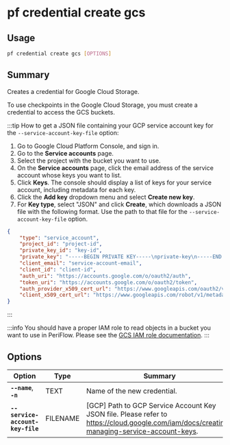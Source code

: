 # pf credential create gcs

## Usage

```bash
pf credential create gcs [OPTIONS]
```

## Summary

Creates a credential for Google Cloud Storage.

To use checkpoints in the Google Cloud Storage, you must create a
credential to access the GCS buckets.


:::tip
How to get a JSON file containing your GCP service account key for the `--service-account-key-file` option:

1. Go to Google Cloud Platform Console, and sign in.
2. Go to the **Service accounts** page.
3. Select the project with the bucket you want to use.
4. On the **Service accounts** page, click the email address of the service account whose keys you want to list.
5. Click **Keys**. The console should display a list of keys for your service account, including metadata for each key.
6. Click the **Add key** dropdown menu and select **Create new key**.
7. For **Key type**, select "JSON" and click **Create**, which downloads a JSON file with the following format. Use the path to that file for the `--service-account-key-file` option.

```json
{
    "type": "service_account",
    "project_id": "project-id",
    "private_key_id": "key-id",
    "private_key": "-----BEGIN PRIVATE KEY-----\nprivate-key\n-----END PRIVATE KEY-----\n",
    "client_email": "service-account-email",
    "client_id": "client-id",
    "auth_uri": "https://accounts.google.com/o/oauth2/auth",
    "token_uri": "https://accounts.google.com/o/oauth2/token",
    "auth_provider_x509_cert_url": "https://www.googleapis.com/oauth2/v1/certs",
    "client_x509_cert_url": "https://www.googleapis.com/robot/v1/metadata/x509/service-account-email"
}
```
:::

:::info
You should have a proper IAM role to read objects in a bucket you want to use in PeriFlow. Please see the [GCS IAM role documentation](https://cloud.google.com/storage/docs/access-control/iam-roles).
:::

## Options

| Option | Type | Summary | Default | Required |
|--------|------|---------|---------|----------|
| **`--name`**, **`-n`** | TEXT | Name of the new credential. | - | ✅ |
| **`--service-account-key-file`** | FILENAME | [GCP] Path to GCP Service Account Key JSON file. Please refer to https://cloud.google.com/iam/docs/creating-managing-service-account-keys. | - | ✅ |
